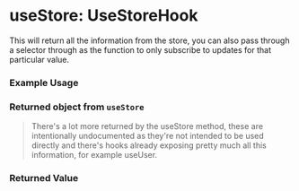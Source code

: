 

<Meta title="core/hooks/useStore" />

# useStore: UseStoreHook
This will return all the information from the store, you can also pass through a selector through as the function to only
subscribe to updates for that particular value.


### Example Usage

<Source dark language="ts" code={useStoreExample} />

### Returned object from `useStore`

> There's a lot more returned by the useStore method, these are intentionally undocumented as they're not intended to be used directly and there's hooks already exposing pretty much all this information, for example <Redirect to="/docs/core-hooks-useuser--docs">useUser</Redirect>.

### Returned Value

<ArgTypes of={DummyComponent} include={DATA_KEYS} />